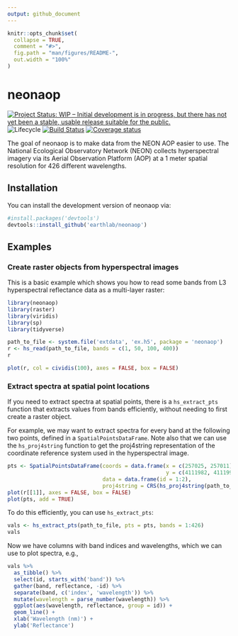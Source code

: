 ```yaml
---
output: github_document
---
```


<!-- README.md is generated from README.Rmd. Please edit that file -->

```r
knitr::opts_chunk$set(
  collapse = TRUE,
  comment = "#>",
  fig.path = "man/figures/README-",
  out.width = "100%"
)
```

# neonaop

[![Project Status: WIP – Initial development is in progress, but there has not yet been a stable, usable release suitable for the public.](https://www.repostatus.org/badges/latest/wip.svg)](https://www.repostatus.org/#wip)
![Lifecycle](https://img.shields.io/badge/lifecycle-experimental-orange.svg)
[![Build Status](https://travis-ci.org/earthlab/neonaop.svg?branch=master)](https://travis-ci.org/earthlab/neonaop)
[![Coverage status](https://codecov.io/gh/earthlab/neonaop/branch/master/graph/badge.svg)](https://codecov.io/github/earthlab/neonaop?branch=master)

The goal of neonaop is to make data from the NEON AOP easier to use. 
The National Ecological Observatory Network (NEON) collects hyperspectral 
imagery via its Aerial Observation Platform (AOP) at a 1 meter spatial 
resolution for 426 different wavelengths. 

## Installation

You can install the development version of neonaop via:

```r
#install.packages('devtools')
devtools::install_github('earthlab/neonaop')
```

## Examples

### Create raster objects from hyperspectral images

This is a basic example which shows you how to read some bands from 
L3 hyperspectral reflectance data as a multi-layer raster:

```r
library(neonaop)
library(raster)
library(viridis)
library(sp)
library(tidyverse)

path_to_file <- system.file('extdata', 'ex.h5', package = 'neonaop')
r <- hs_read(path_to_file, bands = c(1, 50, 100, 400))
r
```

```r
plot(r, col = cividis(100), axes = FALSE, box = FALSE)
```


### Extract spectra at spatial point locations

If you need to extract spectra at spatial points, there is a `hs_extract_pts` 
function that extracts values from bands efficiently, without needing to first
create a raster object. 

For example, we may want to extract spectra for every band at the following
two points, defined in a `SpatialPointsDataFrame`. 
Note also that we can use the `hs_proj4string` function to get the proj4string
representation of the coordinate reference system used in the hyperspectral
image.

```r

pts <- SpatialPointsDataFrame(coords = data.frame(x = c(257025, 257011),
                                                  y = c(4111982, 4111991)), 
                              data = data.frame(id = 1:2),
                              proj4string = CRS(hs_proj4string(path_to_file)))
plot(r[[1]], axes = FALSE, box = FALSE)
plot(pts, add = TRUE)
```

To do this efficiently, you can use `hs_extract_pts`:

```r
vals <- hs_extract_pts(path_to_file, pts = pts, bands = 1:426)
vals
```

Now we have columns with band indices and wavelengths, which we can use to 
plot spectra, e.g., 

```r
vals %>%
  as_tibble() %>%
  select(id, starts_with('band')) %>%
  gather(band, reflectance, -id) %>%
  separate(band, c('index', 'wavelength')) %>%
  mutate(wavelength = parse_number(wavelength)) %>%
  ggplot(aes(wavelength, reflectance, group = id)) + 
  geom_line() + 
  xlab('Wavelength (nm)') + 
  ylab('Reflectance')
```
